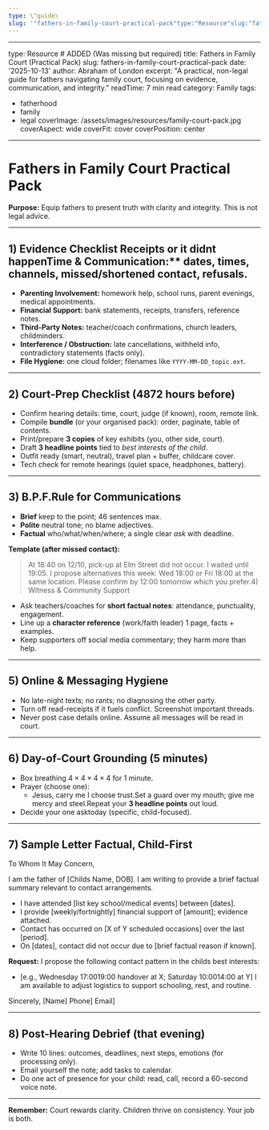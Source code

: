 ```yaml
---
type: \"guide\
slug: '"fathers-in-family-court-practical-pack"type:"Resource"slug:"fathers-in-family-court-practical-pack"tags:["family-court","practical"]readTime:"10min"'
---
```


---

type: Resource # ADDED (Was missing but required)
title: Fathers in Family Court (Practical Pack)
slug: fathers-in-family-court-practical-pack
date: '2025-10-13'
author: Abraham of London
excerpt: "A practical, non-legal guide for fathers navigating family court, focusing on evidence, communication, and integrity."
readTime: 7 min read
category: Family
tags:

- fatherhood
- family
- legal
  coverImage: /assets/images/resources/family-court-pack.jpg
  coverAspect: wide
  coverFit: cover
  coverPosition: center

---

# Fathers in Family Court Practical Pack

**Purpose:** Equip fathers to present truth with clarity and integrity. This is not legal advice.

---

## 1) Evidence Checklist Receipts or it didnt happenTime & Communication:\*\* dates, times, channels, missed/shortened contact, refusals.

- **Parenting Involvement:** homework help, school runs, parent evenings, medical appointments.
- **Financial Support:** bank statements, receipts, transfers, reference notes.
- **Third-Party Notes:** teacher/coach confirmations, church leaders, childminders.
- **Interference / Obstruction:** late cancellations, withheld info, contradictory statements (facts only).
- **File Hygiene:** one cloud folder; filenames like `YYYY-MM-DD_topic.ext`.

---

## 2) Court-Prep Checklist (4872 hours before)

- Confirm hearing details: time, court, judge (if known), room, remote link.
- Compile **bundle** (or your organised pack): order, paginate, table of contents.
- Print/prepare **3 copies** of key exhibits (you, other side, court).
- Draft **3 headline points** tied to _best interests of the child_.
- Outfit ready (smart, neutral), travel plan + buffer, childcare cover.
- Tech check for remote hearings (quiet space, headphones, battery).

---

## 3) B.P.F.Rule for Communications

- **Brief** keep to the point; 46 sentences max.
- **Polite** neutral tone; no blame adjectives.
- **Factual** who/what/when/where; a single clear _ask_ with deadline.

**Template (after missed contact):**

> At 18:40 on 12/10, pick-up at Elm Street did not occur. I waited until 19:05.
> I propose alternatives this week: Wed 18:00 or Fri 18:00 at the same location.
> Please confirm by 12:00 tomorrow which you prefer.4) Witness & Community Support

- Ask teachers/coaches for **short factual notes**: attendance, punctuality, engagement.
- Line up a **character reference** (work/faith leader) 1 page, facts + examples.
- Keep supporters off social media commentary; they harm more than help.

---

## 5) Online & Messaging Hygiene

- No late-night texts; no rants; no diagnosing the other party.
- Turn off read-receipts if it fuels conflict. Screenshot important threads.
- Never post case details online. Assume all messages will be read in court.

---

## 6) Day-of-Court Grounding (5 minutes)

- Box breathing $4\times4\times4\times4$ for 1 minute.
- Prayer (choose one):
  - Jesus, carry me I choose trust.Set a guard over my mouth; give me mercy and steel.Repeat your **3 headline points** out loud.
- Decide your one asktoday (specific, child-focused).

---

## 7) Sample Letter Factual, Child-First

To Whom It May Concern,

I am the father of [Childs Name, DOB]. I am writing to provide a brief factual summary relevant to contact arrangements.

- I have attended [list key school/medical events] between [dates].
- I provide [weekly/fortnightly] financial support of [amount]; evidence attached.
- Contact has occurred on [X of Y scheduled occasions] over the last [period].
- On [dates], contact did not occur due to [brief factual reason if known].

**Request:** I propose the following contact pattern in the childs best interests:

- [e.g., Wednesday 17:0019:00 handover at X; Saturday 10:0014:00 at Y]
  I am available to adjust logistics to support schooling, rest, and routine.

Sincerely,
[Name] Phone] Email]

---

## 8) Post-Hearing Debrief (that evening)

- Write 10 lines: outcomes, deadlines, next steps, emotions (for processing only).
- Email yourself the note; add tasks to calendar.
- Do one act of presence for your child: read, call, record a 60-second voice note.

---

**Remember:** Court rewards clarity. Children thrive on consistency. Your job is both.










